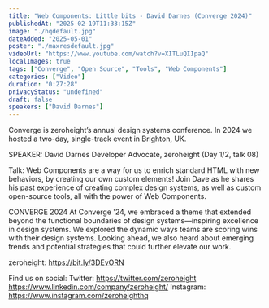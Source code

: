 ```yaml
---
title: "Web Components: Little bits - David Darnes (Converge 2024)"
publishedAt: "2025-02-19T11:33:15Z"
image: "./hqdefault.jpg"
dateAdded: "2025-05-01"
poster: "./maxresdefault.jpg"
videoUrl: "https://www.youtube.com/watch?v=XITLuQIIpaQ"
localImages: true
tags: ["Converge", "Open Source", "Tools", "Web Components"]
categories: ["Video"]
duration: "0:27:28"
privacyStatus: "undefined"
draft: false
speakers: ["David Darnes"]
---
```

Converge is zeroheight’s annual design systems conference. In 2024 we hosted a two-day, single-track event in Brighton, UK. 

SPEAKER: 
David Darnes
Developer Advocate, zeroheight
(Day 1/2, talk 08)

Talk: 
Web Components are a way for us to enrich standard HTML with new behaviors, by creating our own custom elements! Join Dave as he shares his past experience of creating complex design systems, as well as custom open-source tools, all with the power of Web Components. 

CONVERGE 2024
At Converge '24, we embraced a theme that extended beyond the functional boundaries of design systems—inspiring excellence in design systems. We explored the dynamic ways teams are scoring wins with their design systems. Looking ahead, we also heard about emerging trends and potential strategies that could further elevate our work.

zeroheight: https://bit.ly/3DEvORN

Find us on social:
Twitter: https://twitter.com/zeroheight
https://www.linkedin.com/company/zeroheight/
Instagram: https://www.instagram.com/zeroheighthq
